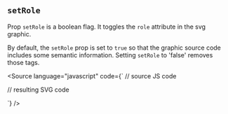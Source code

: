 
<Meta title="Core/Props/Roles" />

## `setRole`

Prop `setRole` is a boolean flag. It toggles the `role` attribute in the svg graphic.

By default, the `setRole` prop is set to `true` so that the graphic source code includes some semantic information.
Setting `setRole` to 'false' removes those tags.

<Source
    language="javascript"
    code={`
// source JS code

<Circle r={2} setRole={false} />

// resulting SVG code

<circle r="2"></circle>
`} />
